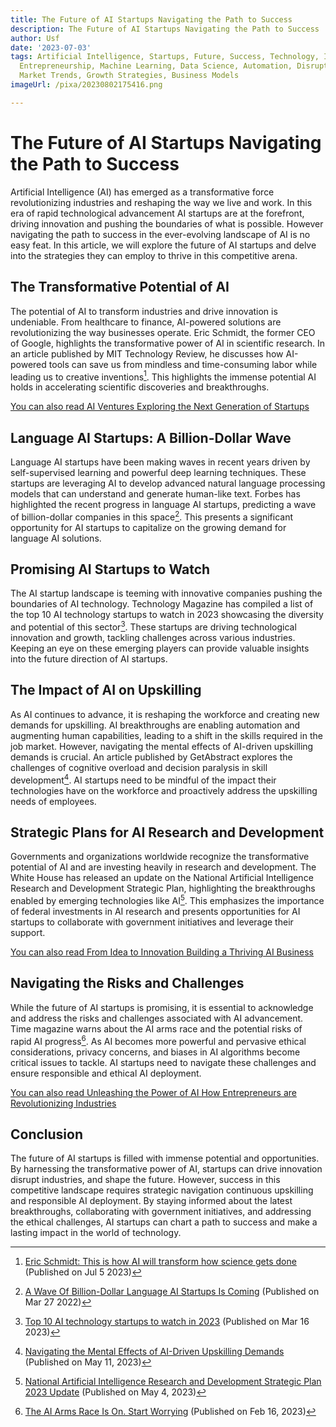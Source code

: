 ```yaml
---
title: The Future of AI Startups Navigating the Path to Success
description: The Future of AI Startups Navigating the Path to Success
author: Usf
date: '2023-07-03'
tags: Artificial Intelligence, Startups, Future, Success, Technology, Innovation,
  Entrepreneurship, Machine Learning, Data Science, Automation, Disruption, Investment,
  Market Trends, Growth Strategies, Business Models
imageUrl: /pixa/20230802175416.png

---
```

# The Future of AI Startups Navigating the Path to Success

Artificial Intelligence (AI) has emerged as a transformative force revolutionizing industries and reshaping the way we live  and work. In this era of  rapid technological advancement AI startups are at the forefront, driving innovation and pushing the boundaries of what is possible. However navigating the path to success in the ever-evolving  landscape of AI is no  easy feat. In this article,  we will  explore the future of AI startups and delve into the strategies they can employ to thrive in this competitive arena.

## The Transformative Potential of AI

The potential of AI to transform  industries and drive innovation is undeniable. From healthcare to finance, AI-powered solutions are revolutionizing the way businesses operate. Eric Schmidt, the former CEO of  Google, highlights the transformative power of  AI in scientific research. In an article published by MIT  Technology Review, he discusses how AI-powered tools can save us from  mindless and time-consuming labor while leading us to  creative inventions[^1^]. This highlights the immense potential AI holds in accelerating scientific discoveries and breakthroughs.

[You can also read AI Ventures Exploring the Next Generation of Startups](AI%20Ventures%20Exploring%20the%20Next%20Generation%20of%20Startups)


## Language AI Startups: A Billion-Dollar Wave

Language AI startups have  been making waves in recent years driven by self-supervised learning  and powerful deep  learning techniques. These startups are leveraging AI to develop advanced natural  language processing models that can understand and generate human-like text. Forbes has highlighted the recent progress in language AI startups, predicting a wave of  billion-dollar companies in this space[^2^]. This presents a significant opportunity for AI startups  to capitalize on the growing demand for language AI solutions.

## Promising AI Startups to Watch

The AI  startup landscape  is teeming with innovative companies pushing the boundaries of AI technology. Technology Magazine has compiled a list of the top 10 AI technology startups to watch  in 2023 showcasing the diversity and potential of this sector[^3^].  These startups are driving  technological innovation and growth, tackling challenges across various industries. Keeping an eye on these emerging players can provide valuable  insights into the future direction of AI startups.

## The Impact  of AI  on  Upskilling

As AI continues  to  advance, it  is reshaping the workforce and  creating new demands  for upskilling. AI breakthroughs are enabling automation and augmenting human capabilities, leading to a shift in the  skills required in the job market.  However, navigating the mental effects  of  AI-driven upskilling demands is crucial.  An article published by GetAbstract explores the challenges of cognitive overload and decision  paralysis in  skill development[^4^]. AI startups need to be mindful of the impact their technologies have on the workforce and proactively address the  upskilling needs of employees.

## Strategic  Plans for AI Research and Development

Governments  and organizations worldwide recognize the transformative potential of AI and are investing heavily in research and development. The White House has released an update  on the National Artificial Intelligence Research and Development Strategic Plan, highlighting the breakthroughs enabled by emerging technologies like AI[^5^]. This emphasizes  the importance of federal investments  in AI research and presents opportunities for AI startups to collaborate  with government initiatives and  leverage their  support.

[You can also read  From Idea to Innovation Building a  Thriving  AI Business](From%20Idea%20to%20Innovation%20Building%20a%20Thriving%20AI%20Business)


## Navigating the Risks and Challenges

While the future of AI startups is promising, it is essential  to acknowledge  and  address the risks and challenges  associated with AI  advancement. Time magazine warns about the AI arms race and the potential risks of  rapid AI progress[^6^].  As AI becomes more powerful and pervasive  ethical considerations, privacy concerns, and biases in  AI algorithms  become critical issues to tackle. AI startups need to navigate these challenges and ensure responsible and ethical AI deployment.

[You can also read Unleashing the Power of AI How Entrepreneurs are Revolutionizing Industries](Unleashing%20the%20Power%20of%20AI%20How%20Entrepreneurs%20are%20Revolutionizing%20Industries)


## Conclusion

The future of AI startups is filled with immense potential and opportunities.  By harnessing the transformative power of AI, startups can drive innovation disrupt industries, and shape the future. However, success in this  competitive landscape requires strategic navigation continuous upskilling  and responsible AI deployment. By staying informed about the latest breakthroughs, collaborating with government initiatives, and addressing  the ethical  challenges,  AI startups can chart a  path to success and  make a lasting impact in the world of technology.

[^1^]: [Eric Schmidt:  This is  how AI will transform how science gets done](https://www.technologyreview.com/2023/07/05/1075865/eric-schmidt-ai-will-transform-science/) (Published on Jul  5 2023)
[^2^]: [A Wave Of Billion-Dollar Language AI Startups Is Coming](https://www.forbes.com/sites/robtoews/2022/03/27/a-wave-of-billion-dollar-language-ai-startups-is-coming/?sh=24af045e2b14) (Published  on Mar 27 2022)
[^3^]: [Top 10 AI technology startups to watch in 2023](https://technologymagazine.com/top10/top-10-ai-technology-startups-to-watch-in-2023) (Published  on  Mar 16 2023)
[^4^]: [Navigating the Mental Effects of AI-Driven Upskilling Demands](https://journal.getabstract.com/en/2023/05/11/navigating-the-mental-effects-of-ai-driven-upskilling-demands/) (Published on May 11, 2023)
[^5^]: [National  Artificial Intelligence Research and Development Strategic Plan 2023 Update](https://www.whitehouse.gov/wp-content/uploads/2023/05/National-Artificial-Intelligence-Research-and-Development-Strategic-Plan-2023-Update.pdf) (Published on May 4, 2023)
[^6^]: [The  AI Arms Race Is On. Start Worrying](https://time.com/6255952/ai-impact-chatgpt-microsoft-google/) (Published on Feb 16, 2023)